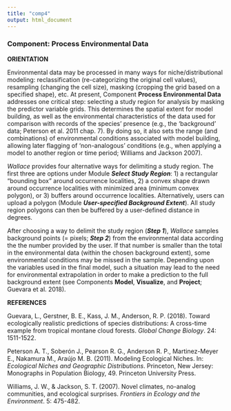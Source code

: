 ---
title: "comp4"
output: html_document
---

### **Component: Process Environmental Data**

**ORIENTATION**

Environmental data may be processed in many ways for niche/distributional modeling: reclassification (re-categorizing the original cell values), resampling (changing the cell size), masking (cropping the grid based on a specified shape), etc. At present, Component **Process Environmental Data** addresses one critical step: selecting a study region for analysis by masking the predictor variable grids. This determines the spatial extent for model building, as well as the environmental characteristics of the data used for comparison with records of the species' presence (e.g., the 'background' data; Peterson et al. 2011 chap. 7). By doing so, it also sets the range (and combinations) of environmental conditions associated with model building, allowing later flagging of 'non-analogous' conditions (e.g., when applying a model to another region or time period; Williams and Jackson 2007). 

*Wallace* provides four alternative ways for delimiting a study region. The first three are  options under Module ***Select Study Region***: 1) a rectangular "bounding box" around occurrence localities, 2) a convex shape drawn around occurrence localities with minimized area (minimum convex polygon), or 3) buffers around occurrence localities. Alternatively, users can upload a polygon (Module ***User-specified Background Extent***). All study region polygons can then be buffered by a user-defined distance in degrees. 

After choosing a way to delimit the study region (***Step 1***), *Wallace* samples background points (= pixels; ***Step 2***) from the environmental data according the the number provided by the user. If that number is smaller than the total in the environmental data (within the chosen background extent), some environmental conditions may be missed in the sample. Depending upon the variables used in the final model, such a situation may lead to the need for environmental extrapolation in order to make a prediction to the full background extent (see Components **Model**, **Visualize**, and **Project**; Guevara et al. 2018).

**REFERENCES**

Guevara, L., Gerstner, B. E., Kass, J. M., Anderson, R. P. (2018). Toward ecologically realistic predictions of species distributions: A cross-time example from tropical montane cloud forests. *Global Change Biology*. 24: 1511-1522.

Peterson A. T., Soberón J., Pearson R. G., Anderson R. P., Martinez-Meyer E., Nakamura M., Araújo M. B. (2011). Modeling Ecological Niches. In: *Ecological Niches and Geographic Distributions*. Princeton, New Jersey: Monographs in Population Biology, 49. Princeton University Press.

Williams, J. W., & Jackson, S. T. (2007). Novel climates, no-analog communities, and ecological surprises. *Frontiers in Ecology and the Environment*. 5: 475-482.
